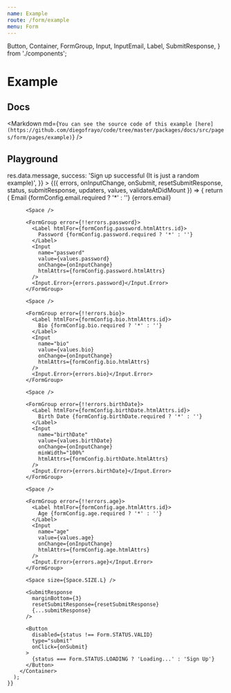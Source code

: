 ```yaml
---
name: Example
route: /form/example
menu: Form
---
```


  Button,
  Container,
  FormGroup,
  Input,
  InputEmail,
  Label,
  SubmitResponse,
} from './components';



# Example

## Docs

<Markdown
  md={`You can see the source code of this example [here](https://github.com/diegofrayo/code/tree/master/packages/docs/src/pages/form/pages/example)`}
/>



## Playground

<Playground>
  <Form
    defaultValues={{ email: 'invalid-email', birthDate: '2019-04-19' }}
    config={formConfig}
    onSubmit={onSubmit}
    submitResponseMessages={{
      failure: res => res.data.message,
      success: 'Sign up successful (It is just a random example)',
    }}
  >
    {({
      errors,
      onInputChange,
      onSubmit,
      resetSubmitResponse,
      status,
      submitResponse,
      updaters,
      values,
      validateAtDidMount
    }) => {
      return (
        <Container>
          <FormGroup error={!!errors.email}>
            <Label htmlFor={formConfig.email.htmlAttrs.id}>
              Email {formConfig.email.required ? '*' : ''}
            </Label>
            <InputEmail
              name="email"
              value={values.email}
              updaters={updaters}
              htmlAttrs={formConfig.email.htmlAttrs}
              inputConfig={formConfig.email}
            />
            <Input.Error>{errors.email}</Input.Error>
          </FormGroup>

          <Space />

          <FormGroup error={!!errors.password}>
            <Label htmlFor={formConfig.password.htmlAttrs.id}>
              Password {formConfig.password.required ? '*' : ''}
            </Label>
            <Input
              name="password"
              value={values.password}
              onChange={onInputChange}
              htmlAttrs={formConfig.password.htmlAttrs}
            />
            <Input.Error>{errors.password}</Input.Error>
          </FormGroup>

          <Space />

          <FormGroup error={!!errors.bio}>
            <Label htmlFor={formConfig.bio.htmlAttrs.id}>
              Bio {formConfig.bio.required ? '*' : ''}
            </Label>
            <Input
              name="bio"
              value={values.bio}
              onChange={onInputChange}
              htmlAttrs={formConfig.bio.htmlAttrs}
            />
            <Input.Error>{errors.bio}</Input.Error>
          </FormGroup>

          <Space />

          <FormGroup error={!!errors.birthDate}>
            <Label htmlFor={formConfig.birthDate.htmlAttrs.id}>
              Birth Date {formConfig.birthDate.required ? '*' : ''}
            </Label>
            <Input
              name="birthDate"
              value={values.birthDate}
              onChange={onInputChange}
              minWidth="100%"
              htmlAttrs={formConfig.birthDate.htmlAttrs}
            />
            <Input.Error>{errors.birthDate}</Input.Error>
          </FormGroup>

          <Space />

          <FormGroup error={!!errors.age}>
            <Label htmlFor={formConfig.age.htmlAttrs.id}>
              Age {formConfig.age.required ? '*' : ''}
            </Label>
            <Input
              name="age"
              value={values.age}
              onChange={onInputChange}
              htmlAttrs={formConfig.age.htmlAttrs}
            />
            <Input.Error>{errors.age}</Input.Error>
          </FormGroup>

          <Space size={Space.SIZE.L} />

          <SubmitResponse
            marginBottom={3}
            resetSubmitResponse={resetSubmitResponse}
            {...submitResponse}
          />

          <Button
            disabled={status !== Form.STATUS.VALID}
            type="submit"
            onClick={onSubmit}
          >
            {status === Form.STATUS.LOADING ? 'Loading...' : 'Sign Up'}
          </Button>
        </Container>
      );
    }}
  </Form>
</Playground>

